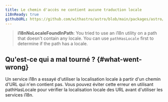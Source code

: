 ```yaml
---
title: Le chemin d'accès ne contient aucune traduction locale
i18nReady: true
githubURL: https://github.com/withastro/astro/blob/main/packages/astro/src/core/errors/errors-data.ts
---
```


> **i18nNoLocaleFoundInPath**: You tried to use an i18n utility on a path that doesn't contain any locale. You can use `pathHasLocale` first to determine if the path has a locale.

## Qu'est-ce qui a mal tourné ? \{#what-went-wrong\}
Un service i18n a essayé d'utiliser la localisation locale à partir d'un chemin d'URL qui n'en contient pas. Vous pouvez éviter cette erreur en utilisant pathHasLocale pour vérifier la localisation locale des URL avant d'utiliser les services i18n.


